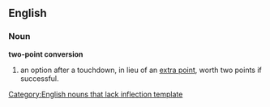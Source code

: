 ==English==

===Noun===
'''two-point conversion'''

# {{American football}} an option after a touchdown, in lieu of an [[extra point]], worth two points if successful.

[[Category:English nouns that lack inflection template]]